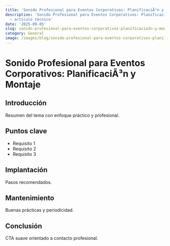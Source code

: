 ```yaml
---
title: 'Sonido Profesional para Eventos Corporativos: PlanificaciÃ³n y Montaje'
description: 'Sonido Profesional para Eventos Corporativos: PlanificaciÃ³n y Montaje
  — artículo técnico'
date: '2025-09-05'
slug: sonido-profesional-para-eventos-corporativos-planificacia3n-y-montaje
category: General
image: /images/blog/sonido-profesional-para-eventos-corporativos-planificacia3n-y-montaje/sonido-profesional-para-eventos-corporativos-planificacia3n-y-montaje-hero-001.webp
---
```


# Sonido Profesional para Eventos Corporativos: PlanificaciÃ³n y Montaje

## Introducción

Resumen del tema con enfoque práctico y profesional.

## Puntos clave

- Requisito 1
- Requisito 2
- Requisito 3

## Implantación

Pasos recomendados.

## Mantenimiento

Buenas prácticas y periodicidad.

## Conclusión

CTA suave orientado a contacto profesional.
